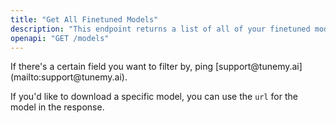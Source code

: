```yaml
---
title: "Get All Finetuned Models"
description: "This endpoint returns a list of all of your finetuned models."
openapi: "GET /models"
---
```


<Info>
  If there's a certain field you want to filter by, ping [support@tunemy.ai](mailto:support@tunemy.ai).
</Info>

If you'd like to download a specific model, you can use the `url` for the model in the response.